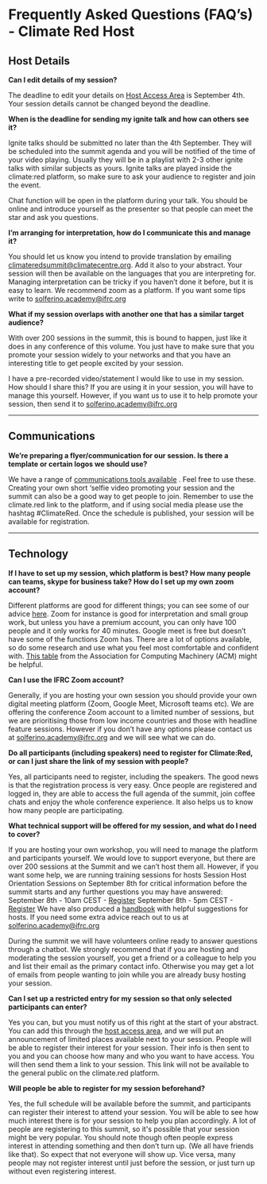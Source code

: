 # Frequently Asked Questions (FAQ’s) - Climate Red Host #


## Host Details ##

**Can I edit details of my session?**

The deadline to edit your details on [Host Access Area](https://go.climate.red/sessions)  is September 4th. Your session details cannot be changed beyond the deadline.

**When is the deadline for sending my ignite talk and how can others see it?**

Ignite talks should be submitted no later than the 4th September. They will be scheduled into the summit agenda and you will be notified of the time of your video playing. Usually they will be in a playlist with 2-3 other ignite talks with similar subjects as yours. Ignite talks are played inside the climate:red platform, so make sure to ask your audience to register and join the event.

Chat function will be open in the platform during your talk. You should be online and introduce yourself as the presenter so that people can meet the star and ask you questions. 

**I’m arranging for interpretation, how do I communicate this and manage it?**

You should let us know you intend to provide translation by emailing climateredsummit@climatecentre.org. Add it also to your abstract. Your session will then be available on the languages that you are interpreting for. Managing interpretation can be tricky if you haven’t done it before, but it is easy to learn.  We recommend zoom as a platform. If you want some tips write to solferino.academy@ifrc.org 

**What if my session overlaps with another one that has a similar target audience?**

With over 200 sessions in the summit, this is bound to happen, just like it does in any conference of this volume. You just have to make sure that you promote your session widely to your networks and that you have an interesting title to get people excited by your session. 

I have a pre-recorded video/statement I would like to use in my session. How should I share this?
If you are using it in your session, you will have to manage this yourself.  However, if you want us to use it to help promote your session, then send it to solferino.academy@ifrc.org

---

## Communications ##

**We’re preparing a flyer/communication for our session. Is there a template or certain logos we should use?**

 We have a range of [communications tools available](https://future-rcrc.com/2020/08/31/climate-red-communications-pack) .  Feel free to use these.  Creating your own short ‘selfie video promoting your session and the summit can also be a good way to get people to join.  Remember to use the climate.red link to the platform, and if using social media please use the hashtag #ClimateRed. Once the schedule is published, your session will be available for registration.
 
 
 ---
 
 ## Technology ##
 
 **If I have to set up my session, which platform is best? How many people can teams, skype for business take? How do I set up my own zoom account?**
 
Different platforms are good for different things; you can see some of our advice [here](https://future-rcrc.com/2020/06/09/register-for-climatered-virtual-summit/#tools). Zoom for instance is good for interpretation and small group work, but unless you have a premium account, you can only have 100 people and it only works for 40 minutes.  Google meet is free but doesn’t have some of the functions Zoom has. There are a lot of options available, so do some research and use what you feel most comfortable and confident with. [This table](https://docs.google.com/document/d/1LLLniPkf48CCZyG_BNy1ylF2wXNlztqNEOnzNuMQmJc/edit#heading=h.z6d7tgqcpugp)  from the Association for Computing Machinery (ACM) might be helpful.

**Can I use the IFRC Zoom account?**

Generally, if you are hosting your own session you should provide your own digital meeting platform (Zoom, Google Meet, Microsoft teams etc).  We are offering the conference Zoom account to a limited number of sessions, but we are prioritising those from low income countries and those with headline feature sessions.  However if you don’t have any options please contact us at solferino.academy@ifrc.org and we will see what we can do.

**Do all participants (including speakers) need to register for Climate:Red, or can I just share the link of my session with people?**

Yes, all participants need to register, including the speakers.  The good news is that the registration process is very easy. Once people are registered and logged in, they are able to access the full agenda of the summit, join coffee chats and enjoy the whole conference experience. It also helps us to know how many people are participating.

**What technical support will be offered for my session, and what do I need to cover?**

If you are hosting your own workshop, you will need to manage the platform and participants yourself.  We would love to support everyone, but there are over 200 sessions at the Summit and we can’t host them all. However, if you want some help, we are running training sessions for hosts Session Host Orientation Sessions on September 8th for critical information before the summit starts and any further questions you may have answered:
September 8th - 10am CEST - [Register](https://zoom.us/meeting/register/tJArdOGurDkjGNWp5UAsbX7J5lgEEaTpv0D1)
September 8th - 5pm CEST - [Register](https://zoom.us/meeting/register/tJYkde2pqD4pE9BuT_yNxxHfUXIZSR2ACobq)
We have also produced a [handbook](https://future-rcrc.com/wp-content/uploads/2020/08/Climate-Red-Session-Hosts-Handbook-0820-B.pdf) with helpful suggestions for hosts. If you need some extra advice reach out to us at solferino.academy@ifrc.org

During the summit we will have volunteers online ready to answer questions through a chatbot. We strongly recommend that if you are hosting and moderating the session yourself, you get a friend or a colleague to help you and list their email as the primary contact info.  Otherwise you may get a lot of emails from people wanting to join while you are already busy hosting your session.
 
**Can I set up a restricted entry for my session so that only selected participants can enter?**

Yes you can, but you must notify us of this right at the start of your abstract. You can add this through the [host access area](https://go.climate.red/sessions), and we will put an announcement of limited places available next to your session. People will be able to register their interest for your session. Their info is then sent to you and you can choose how many and who you want to have access. You will then send them a link to your session. This link will not be available to the general public on the climate.red platform.

**Will people be able to register for my session beforehand?**

Yes, the full schedule will be available before the summit, and participants can register their interest to attend your session. You will be able to see how much interest there is for your session to help you plan accordingly. A lot of people are registering to this summit, so it's possible that your session might be very popular. You should note though often people express interest in attending something and then don’t turn up. (We all have friends like that). So expect that not everyone will show up. Vice versa, many people may not register interest until just before the session, or just turn up without even registering interest.

